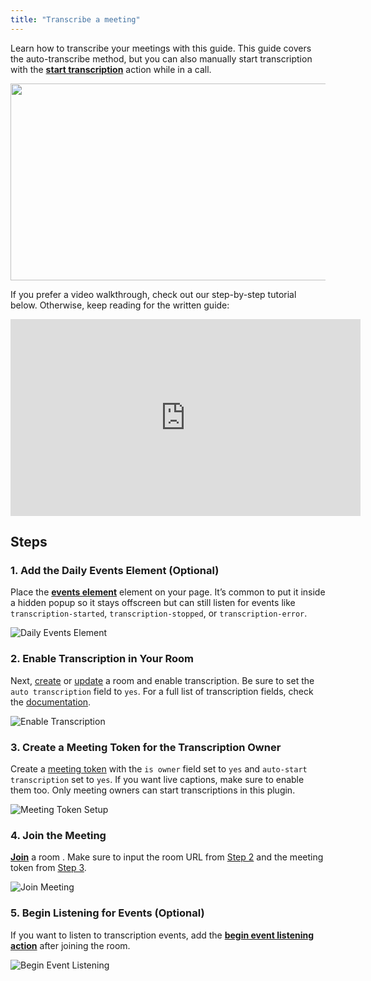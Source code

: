 ```yaml
---
title: "Transcribe a meeting"
---
```



<dailyPlusFlag feature="action" />

Learn how to transcribe your meetings with this guide. This guide covers the auto-transcribe method, but you can also manually start transcription with the [**start transcription**](/bubble/daily/plugin-reference/actions/start-transcription) action while in a call.

<img
  width="560"
  height="315"
  src="https://res.cloudinary.com/dpfmaccxx/image/upload/v1728589114/livetranscriptiongif_ilunty.gif"
/>

If you prefer a video walkthrough, check out our step-by-step tutorial below. Otherwise, keep reading for the written guide:

<iframe
  width="560"
  height="315"
  src="https://www.youtube.com/embed/ncEGeVex1Ww"
  title="YouTube video player"
  frameborder="0"
  allow="accelerometer; fullscreen; autoplay; clipboard-write; encrypted-media; gyroscope; picture-in-picture"
  allowfullscreen
></iframe>

## Steps

### 1. Add the Daily Events Element (Optional)

Place the [**events element**](/bubble/daily/plugin-reference/elements/daily-events) element on your page. It’s common to put it inside a hidden popup so it stays offscreen but can still listen for events like `transcription-started`, `transcription-stopped`, or `transcription-error`.

![Daily Events Element](https://res.cloudinary.com/dpfmaccxx/image/upload/v1727970931/1._daily_plus_events_zusmqt.png)

### 2. Enable Transcription in Your Room

Next, [create](/bubble/daily/plugin-reference/actions/create-room) or [update](/bubble/daily/plugin-reference/actions/update-room) a room and enable transcription. Be sure to set the `auto transcription` field to `yes`. For a full list of transcription fields, check the [documentation](/bubble/daily/plugin-reference/actions/create-room#transcription).

![Enable Transcription](https://res.cloudinary.com/dpfmaccxx/image/upload/v1727793159/transcript_screenshot_1_yllqxw.png)

### 3. Create a Meeting Token for the Transcription Owner

Create a [meeting token](/bubble/daily/plugin-reference/actions/create-meeting-token) with the `is owner` field set to `yes` and `auto-start transcription` set to `yes`. If you want live captions, make sure to enable them too. Only meeting owners can start transcriptions in this plugin.

![Meeting Token Setup](https://res.cloudinary.com/dpfmaccxx/image/upload/v1727793159/transcript_screenshot_2_e8n6rq.png)

### 4. Join the Meeting

[**Join**](/bubble/daily/plugin-reference/actions/join-room) a room . Make sure to input the room URL from [Step 2](/bubble/daily/how-tos/transcribe-a-meeting#2-enable-transcription-in-your-room) and the meeting token from [Step 3](/bubble/daily/how-tos/transcribe-a-meeting#3-create-a-meeting-token-for-the-transcription-owner).

![Join Meeting](https://res.cloudinary.com/dpfmaccxx/image/upload/v1727793159/transcript_screnshot_3_q5blwx.png)

### 5. Begin Listening for Events (Optional)

If you want to listen to transcription events, add the [**begin event listening action**](/bubble/daily/plugin-reference/elements/daily-events#element-actions) after joining the room.

![Begin Event Listening](https://res.cloudinary.com/dpfmaccxx/image/upload/v1727793159/transcript_screenshot_4_rrctf5.png)

<dailyBubbleFooter />
